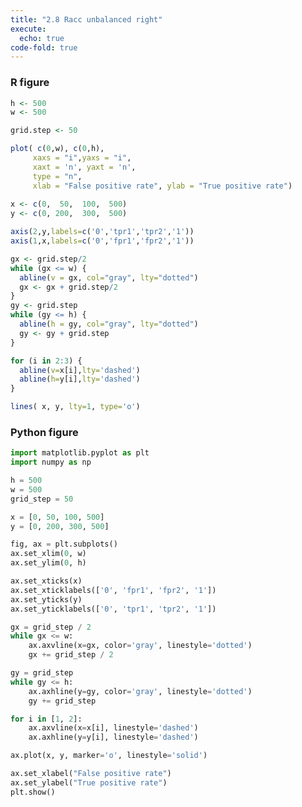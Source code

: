 ```yaml
---
title: "2.8 Racc unbalanced right"
execute: 
  echo: true
code-fold: true
---
```


### R figure

```r

h <- 500 
w <- 500 

grid.step <- 50

plot( c(0,w), c(0,h),  
     xaxs = "i",yaxs = "i",
     xaxt = 'n', yaxt = 'n',
     type = "n",
     xlab = "False positive rate", ylab = "True positive rate")
     
x <- c(0,  50,  100,  500)
y <- c(0, 200,  300,  500)

axis(2,y,labels=c('0','tpr1','tpr2','1'))
axis(1,x,labels=c('0','fpr1','fpr2','1'))

gx <- grid.step/2
while (gx <= w) {
  abline(v = gx, col="gray", lty="dotted")
  gx <- gx + grid.step/2
}
gy <- grid.step
while (gy <= h) {
  abline(h = gy, col="gray", lty="dotted")
  gy <- gy + grid.step
}

for (i in 2:3) {
  abline(v=x[i],lty='dashed')
  abline(h=y[i],lty='dashed')
}

lines( x, y, lty=1, type='o')

```

### Python figure

```python

import matplotlib.pyplot as plt
import numpy as np

h = 500
w = 500
grid_step = 50

x = [0, 50, 100, 500]
y = [0, 200, 300, 500]

fig, ax = plt.subplots()
ax.set_xlim(0, w)
ax.set_ylim(0, h)

ax.set_xticks(x)
ax.set_xticklabels(['0', 'fpr1', 'fpr2', '1'])
ax.set_yticks(y)
ax.set_yticklabels(['0', 'tpr1', 'tpr2', '1'])

gx = grid_step / 2
while gx <= w:
    ax.axvline(x=gx, color='gray', linestyle='dotted')
    gx += grid_step / 2

gy = grid_step
while gy <= h:
    ax.axhline(y=gy, color='gray', linestyle='dotted')
    gy += grid_step

for i in [1, 2]:
    ax.axvline(x=x[i], linestyle='dashed')
    ax.axhline(y=y[i], linestyle='dashed')

ax.plot(x, y, marker='o', linestyle='solid')

ax.set_xlabel("False positive rate")
ax.set_ylabel("True positive rate")
plt.show()


```
